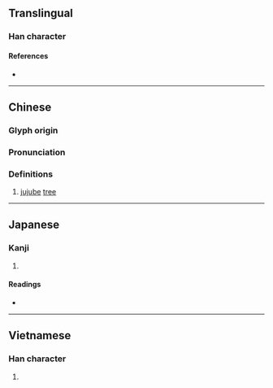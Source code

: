 {{character info}}
==Translingual==

===Han character===
{{Han char|rn=75|rad=木|as=08|sn=12|four=48932|canj=DOIP|ids=⿰木念}}

====References====
* {{Han ref|kx=0534.140|dkj=14977|dj=0922.100|hdz=21235.080|uh=68EF|ud=26863|bh=D9C2|bd=55746}}

----

==Chinese==
{{zh-forms}}

===Glyph origin===
{{Han etym}}

===Pronunciation===
{{zh-pron
|m=rěn
|c=nim1,nim6
|mc=y
|oc=y
|ma=
|cat=n
}}

===Definitions===
{{zh-hanzi}}

# [[jujube]] [[tree]]

----

==Japanese==

===Kanji===
{{ja-kanji|grade=|rs=木08}}

# {{rfdef|ja|sort=木08}}

====Readings====
* {{ja-readings
|goon=にん
|kanon=じん
|kun=}}

----

==Vietnamese==

===Han character===
{{vi-readings|rs=木08|reading=nạm}}

# {{rfdef|vi|sort=木08}}